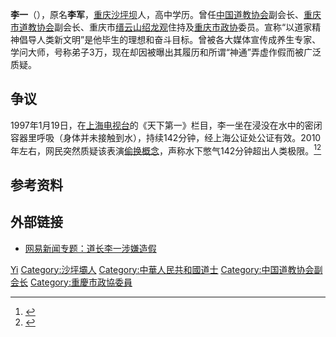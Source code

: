 {{Otheruses|李一}}

'''李一'''（{{bd|1969年|9月13日|||catIdx=Li李}}），原名'''李军'''，[[重庆市|重庆]][[沙坪坝区|沙坪坝]]人，高中学历。曾任[[中国道教协会|中国道教协会]]副会长、[[重庆市道教协会|重庆市道教协会]]副会长、重庆市[[缙云山|缙云山]][[绍龙观|绍龙观]]住持及[[中国人民政治协商会议重庆市委员会|重庆市政协]]委员。宣称“以道家精神倡导人类新文明”是他毕生的理想和奋斗目标。曾被各大媒体宣传成养生专家、学问大师，号称弟子3万，现在却因被曝出其履历和所谓“神通”弄虚作假而被广泛质疑。

== 争议 ==
1997年1月19日，在[[上海電視台|上海电视台]]的《天下第一》栏目，李一坐在浸没在水中的密闭容器里呼吸（身体并未接触到水），持续142分钟，经上海公证处公证有效。2010年左右，网民突然质疑该表演[[歧義謬誤|偷换概念]]，声称水下憋气142分钟超出人类极限。<ref>{{cite news|title=水下憋气2小时，道士李一超出人类境界？|url=http://view.news.qq.com/a/20100728/000002.htm|accessdate=2017-04-04|agency=腾讯评论|date=2010-07-23|archive-date=2019-11-07|archive-url=https://web.archive.org/web/20191107032932/https://view.news.qq.com/a/20100728/000002.htm|dead-url=no}}</ref><ref>{{cite news|title=道士李一经公证在水下憋气2小时：引发强烈质疑|url=http://news.163.com/10/0728/10/6CM1PQV700014AEE.html|accessdate=2017-04-04|agency=网易|date=2010-07-28|archiveurl=https://web.archive.org/web/20170404220024/http://news.163.com/10/0728/10/6CM1PQV700014AEE.html|archivedate=2017-04-04|dead-url=yes}}</ref>

== 参考资料 ==
{{reflist}}

== 外部链接 ==
* [http://news.163.com/special/00014J72/liyidaozhang.html 网易新闻专题：道长李一涉嫌造假] {{Wayback|url=http://news.163.com/special/00014J72/liyidaozhang.html |date=20210114015930 }}

{{中国道教协会第八届理事会}}

{{Authority control}}
{{DEFAULTSORT:Li李}}
[[Category:李姓|Yi]]
[[Category:沙坪壩人|Category:沙坪壩人]]
[[Category:中華人民共和國道士|Category:中華人民共和國道士]]
[[Category:中国道教协会副会长|Category:中国道教协会副会长]]
[[Category:重慶市政協委員|Category:重慶市政協委員]]